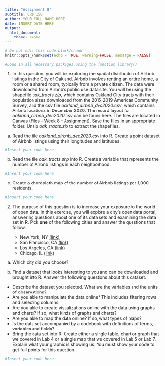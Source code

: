 ```yaml
---
title: "Assignment 8"
subtitle: CRD 150
author: YOUR FULL NAME HERE
date: INSERT DATE HERE
output: 
  html_document:
    theme: cosmo
---
```



```r
# Do not edit this code block/chunk
knitr::opts_chunk$set(echo = TRUE, warning=FALSE, message = FALSE)
```

```r
#Load in all necessary packages using the function library()
```

  
1. In this question, you will be exploring the spatial distribution of Airbnb listings in the City of Oakland. Airbnb involves renting an entire home, a room or a shared room, typically from a private citizen. The data were downloaded from Airbnb's public use data site. You will be using the shapefile *oak_tracts.zip*,  which contains Oakland City tracts with their population sizes downloaded from the 2015-2019 American Community Survey, and the csv file *oakland_airbnb_dec2020.csv*, which contains Airbnb locations in December 2020. The record layout for *oakland_airbnb_dec2020.csv* can be found here.  The files are located in Canvas (Files - Week 8 - Assignment). Save the files in an appropriate folder. Unzip *oak_tracts.zip* to extract the shapefiles.

a. Read the file *oakland_airbnb_dec2020.csv* into R. Create a point dataset of Airbnb listings using their longitudes and latitudes.  

```r
#Insert your code here
```

b. Read the file *oak_tracts.shp* into R. Create a variable that represents the number of Airbnb listings in each neighborhood. 

```r
#Insert your code here
```

c. Create a choropleth map of the number of Airbnb listings per 1,000 residents. 

```r
#Insert your code here
```


2. The purpose of this question is to increase your exposure to the world of open data. In this exercise, you will explore a city's open data portal, answering questions about one of its data sets and examining the data set in R.  Pick **one** of the following cities and answer the questions that follow.

    + New York, NY [(link)](https://opendata.cityofnewyork.us/)
    + San Francisco, CA [(link)](https://datasf.org/opendata/)
    + Los Angeles, CA [(link)](https://geohub.lacity.org/)
    + Chicago, IL [(link)](https://data.cityofchicago.org/)

a. Which city did you choose?

b. Find a dataset that looks interesting to you and can be downloaded and brought into R.  Answer the following questions about this dataset.

* Describe the dataset you selected. What are the variables and the units of observations? 
* Are you able to manipulate the data online? This includes filtering rows and selecting columns. 
* Are you able to create visualizations online with the data using graphs and charts? If so, what kinds of graphs and charts? 
* Are you able to map the data online? If so, what types of maps? 
* Is the data set accompanied by a codebook with definitions of terms, variables and fields? 
* Bring the data set into R. Create either a single table, chart or graph that we covered in Lab 4 or a single map that we covered in Lab 5 or Lab 7. Explain what your graphic is showing us. You must show your code to get full points for this question.


```r
#Insert your code here
```

